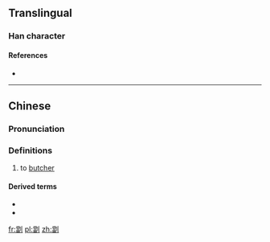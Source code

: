 ==Translingual==

===Han character===
{{Han char|rn=18|rad=刀|as=13|sn=15|four=|canj=FWLN|ids=⿰當刂}}

====References====
* {{Han ref|kx=0144.501|hdz=10358.050|uh=528F|ud=21135}}

----

==Chinese==
{{zh-forms}}

===Pronunciation===
{{zh-pron
|m=tāng
|c=tong1
|h=
|md=
|mn=
|w=
|mc=
|oc=
|cat=v
}}

===Definitions===
{{zh-hanzi}}

# to [[butcher]]
#: {{zh-usex|劏 豬|to butcher pigs|C}}

====Derived terms====
* {{zh-l|劏雞還神}}
* {{zh-l|劏豬凳}}

[[fr:劏]]
[[pl:劏]]
[[zh:劏]]